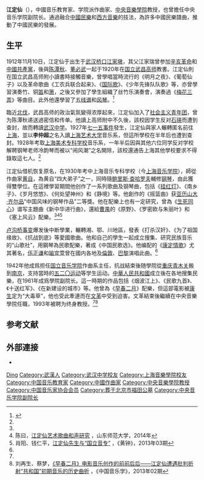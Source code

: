 '''江定仙'''（{{bd|1912年|11月10日|2000年|12月23日|}}），中國音乐教育家、学院派作曲家、[[中央音樂學院|中央音樂學院]]教授，也曾擔任中央音乐学院副院长。通過融合[[中國民樂|中國民樂]]和[[西方音樂|西方音樂]]的技法，為許多中國民樂譜曲，推動了中國民樂的發展。

== 生平 ==
1912年11月10日，江定仙于出生于[[武汉|武汉]][[桥口|桥口]][[江家墩|江家墩]]，其父江家瑞曾参加[[辛亥革命|辛亥革命]]和[[中國共產黨|中國共產黨]]，後與[[陈潭秋|陈潭秋]]、[[董必武|董必武]]一起于1920年在[[国立武昌高师|国立武昌高师]]教書。江定仙則在国立武昌高师附小讀書時接觸音樂，曾學唱當時流行的《明月之夜》、《葡萄仙子》以及革命歌曲《工农兵联合起来》、《[[国际歌|国际歌]]》、《少年先锋队队歌》等，亦曾學習演奏竹、铜[[笛|笛]]和[[箫|箫]]，之後又參加了學生組織了丝竹乐演奏會，演奏過《[[梅花三弄|梅花三弄]]》等曲目。此外他還學習了[[五线谱|五线谱]]和[[风琴|风琴]]。<ref name="炎黄春秋">{{Cite web|url=http://www.yhcqw.com/html/hyp/2008/417/0841795249HCDA11479EAK5I9F4AAKF7EA.html|title=著名音乐教育家江定仙|accessdate=2016-11-27|author=陈宜平|date=2005|work=|publisher=炎黄春秋|archive-url=https://web.archive.org/web/20150417182520/http://yhcqw.com/html/hyp/2008/417/0841795249HCDA11479EAK5I9F4AAKF7EA.html|archive-date=2015-04-17|dead-url=yes}}</ref>

臨近[[北伐|北伐]]，武昌高师的政治氣氛變得浓厚起來，江定仙加入了[[社会主义青年团|社会主义青年团]]，曾为陈潭秋递送過密信和传单。他讀上高师附中不久後，該校因学生反对[[石瑛|石瑛]]而遭到查封，故而轉讀[[武汉中学|武汉中学]]。1927年[[七一五事件|七一五事件]]發生，江定仙與家人輾轉匿名前往[[上海|上海]]，並以'''李仲超'''之名入讀[[上海艺术大学|上海艺术大学]]音乐系，但這所學校在半年后也遭到查封。1928年考取[[上海美术专科学校|上海美术专科学校]]音乐系，一年半后因與其他六位同学反对学校解聘钢琴老师冷韵琴而被以“闹风潮”之名開除，該校還通告上海其他學校要求不得錄取這七人。<ref name="炎黄春秋"/>

江定仙借机恢复原名，在1930年考中上海音乐专科学校（今[[上海音乐学院|上海音乐学院]]），師從作曲家[[黄自|黄自]]，為黄自“四大弟子”之一，同時隨[[鲍里斯·查哈罗夫|鲍里斯·查哈罗夫]]輔修[[钢琴|钢琴]]，由此獲得雙學位。在這裡學習期間他创作了一系列歌曲及钢琴曲，包括《[[挂红灯|挂红灯]]》、《南乡子》、《岁月悠悠》、《何处望神州》和《静境》等。他創作的《摇篮曲》获[[亚历山大·齐尔品|亚历山大·齐尔品]]“中国风味的钢琴作品”二等獎。他在配樂上也有一定研究，曾為《[[生死同心|生死同心]]》谱写主題曲《新中华进行曲》，還給[[曹禺|曹禺]]的《原野》、《罗密欧与朱丽叶》和《塞上风云》配樂。<ref name="炎黄春秋"/><ref>陈曰，[http://cdmd.cnki.com.cn/Article/CDMD-10445-1014192207.htm 江定仙艺术歌曲和声研究] {{Wayback|url=http://cdmd.cnki.com.cn/Article/CDMD-10445-1014192207.htm |date=20190815082503 }}，山东师范大学，2014年</ref><ref>肖阳、钱仁平，[http://www.cnki.com.cn/Article/CJFDTOTAL-HZWH201303003.htm 江定仙先生与“国立音专”] {{Wayback|url=http://www.cnki.com.cn/Article/CJFDTOTAL-HZWH201303003.htm |date=20190812193529 }}，《黄钟》，2013年03期</ref>

[[卢沟桥事变|卢沟桥事变]]爆发後中断學業，輾轉湘、鄂、川地區，發表《打杀汉奸》、《为了祖国缘故》、《抗战到底》等愛國歌曲。他和自己的學生一起成立搜集、研究民族音乐的“山歌社”，用鋼琴為民歌配樂，著成《中国民歌选》。他编配的《[[康定情歌_(歌曲)|康定情歌]]》尤其著名，[[伍正谦|伍正谦]]和[[喻宜萱|喻宜萱]]曾在國内各地及[[倫敦|倫敦]]、[[巴黎|巴黎]]演唱此曲。<ref name="炎黄春秋"/>

1942年他成爲担任[[国立音乐学院|国立音乐学院]]作曲系主任，抗战結束後随學院從[[重庆|重庆]][[青木关|青木关]]搬到[[南京|南京]]，支持當時的[[五二〇运动|五二〇运动]]等学生运动。[[中華人民共和國|中華人民共和國]]成立後在各地搜集民樂，在1961年成爲學院副院长。這一時期的作品包括《烟波江上》、《民歌九首》、《十送红军》、《在新建设的城市》等。他曾為《[[早春二月|早春二月]]》配樂，但這部電影被[[康生|康生]]定为“大毒草”，他也受此牽連而在[[文革|文革]]中受到迫害。文革結束後繼續在中央音樂學院任職，1993年被聘为终身教授。<ref name="炎黄春秋"/><ref>刘再生、蔡梦，[http://www.cnki.com.cn/Article/CJFDTOTAL-ZYYX201302019.htm 《早春二月》电影音乐创作的前前后后——江定仙遭遇批判折射“共和国”初期音乐的历史曲折] {{Wayback|url=http://www.cnki.com.cn/Article/CJFDTOTAL-ZYYX201302019.htm |date=20161129144345 }}，《中国音乐学》，2013年02期</ref>

== 参考文献 ==
{{reflist}}

== 外部連接 ==
* {{imdb name|0422617}}

{{中华全国音乐工作者协会执行委员会}}
{{中国音乐家协会第三届理事会}}
{{中国音乐家协会第四届理事会}}
{{中华全国文学艺术界联合会第一届全国委员会}}
{{中国文学艺术界联合会第四届全国委员会}}

{{Authority control}}
{{DEFAULTSORT:Jiang江}}
[[Category:江姓|Ding]]
[[Category:武漢人|Category:武漢人]]
[[Category:武汉中学校友|Category:武汉中学校友]]
[[Category:上海音樂學院校友|Category:上海音樂學院校友]]
[[Category:中国音乐教育家|Category:中国音乐教育家]]
[[Category:中國作曲家|Category:中國作曲家]]
[[Category:中央音樂學院教授|Category:中央音樂學院教授]]
[[Category:中国音乐家协会会员|Category:中国音乐家协会会员]]
[[Category:葬于北京市福田公墓|Category:葬于北京市福田公墓]]
[[Category:中央音乐学院副院长|Category:中央音乐学院副院长]]